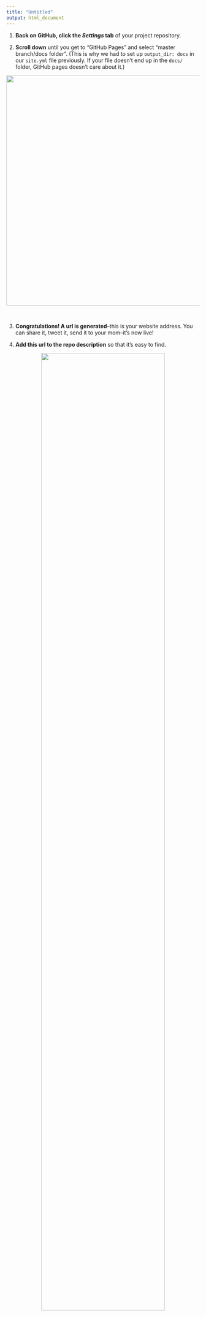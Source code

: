 ```yaml
---
title: "Untitled"
output: html_document
---
```


1. **Back on GitHub, click the *Settings* tab** of your project repository.


2. **Scroll down** until you get to "GitHub Pages" and select "master branch/docs folder". (This is why we had to set up `output_dir: docs` in our `site.yml` file previously. If your file doesn't end up in the `docs/` folder, GitHub pages doesn't care about it.)

<center>![](images/rmd_custom/githubpages.png){width=600px}</center>

\

3. **Congratulations! A url is generated**--this is your website address. You can share it, tweet it, send it to your mom--it's now live!


4. **Add this url to the repo description** so that it's easy to find. 

<center>![](images/rmd_custom/url.png){width=80%}</center>

\